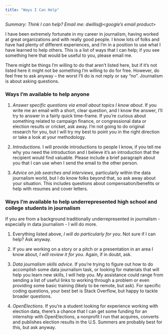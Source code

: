 ```yaml
---
title: "Ways I Can Help"
---
```


_Summary: Think I can help? Email me: dwillis@<google’s email product>_

I have been extremely fortunate in my career in journalism, having worked at great organizations and with really good people. I know lots of folks and have had plenty of different experiences, and I’m in a position to use what I have learned to help others. This is a list of ways that I can help; if you see something here that would be useful to you, please email me.

There might be things I’m willing to do that aren’t listed here, but if it’s not listed here it might not be something I’m willing to do for free. However, do feel free to ask anyway – the worst I’ll do is not reply or say “no”. Journalism is about asking questions.

### Ways I’m available to help anyone

1. *Answer specific questions via email about topics I know about*. If you write me an email with a short, clear question, and I know the answer, I’ll try to answer in a fairly quick time-frame. If you’re curious about something related to campaign finance, or congressional data or election results or cricket, ask away. I’m not going to do original research for you, but I will try my best to point you in the right direction or take a look at your methodology.

2. *Introductions.* I will provide introductions to people I know, if you tell me why you need the introduction and I believe it’s an introduction that the recipient would find valuable. Please include a brief paragraph about you that I can use when I send the email to the other person.

3. *Advice on job searches and interviews*, particularly within the data journalism world, but I do know folks beyond that, so ask away about your situation. This includes questions about compensation/benefits or help with resumes and cover letters.

### Ways I’m available to help underrepresented high school and college students in journalism

If you are from a background traditionally underrepresented in journalism - especially in data journalism - I will do more.

1. Everything listed above, *I will do particularly for you*. Not sure if I can help? Ask anyway.

2. If you are working on a story or a pitch or a presentation in an area I know about, *I will review it for you*. Again, if in doubt, ask.

3. *Data journalism skills advice*. If you’re trying to figure out how to do accomplish some data journalism task, or looking for materials that will help you learn new skills, I will help you. My assistance could range from sending a list of useful links to working through a problem or even providing some basic training (likely to be remote, but ask). For specific coding questions, your best bet is Stack Overflow, but happy to tackle broader questions.

4. *OpenElections*. If you’re a student looking for experience working with election data, there’s a chance that I can get some funding for an internship with OpenElections, a nonprofit I run that acquires, converts and publishes election results in the U.S. Summers are probably best for this, but ask anyway.
